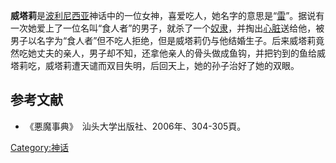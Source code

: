 {{unreferenced|time=2011-12-31T14:29:53+00:00}}
'''威塔莉'''是[[波利尼西亚|波利尼西亚]]神话中的一位女神，喜爱吃人，她名字的意思是“[[雷|雷]]”。据说有一次她爱上了一位名叫“食人者”的男子，就杀了一个[[奴隶|奴隶]]，并掏出[[心脏|心脏]]送给他，被男子以名字为“食人者”但不吃人拒绝，但是威塔莉仍与他结婚生子。后来威塔莉竟然吃她丈夫的亲人，男子却不知，还拿他亲人的骨头做成鱼钩，并把钓到的鱼给威塔莉吃，威塔莉遭天谴而双目失明，后回天上，她的孙子治好了她的双眼。

== 参考文献 ==
* 《悪魔事典》　汕头大学出版社、2006年、304-305頁。

[[Category:神话|Category:神话]]